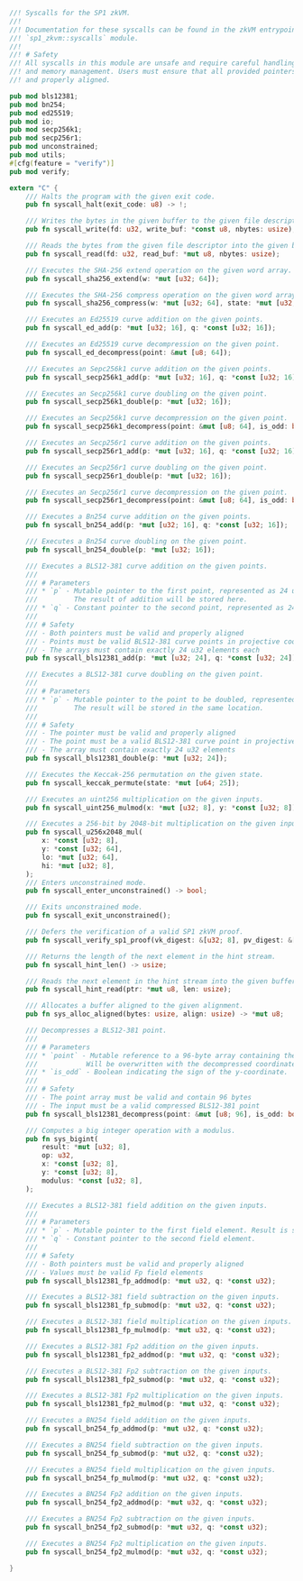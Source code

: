 ```rust
//! Syscalls for the SP1 zkVM.
//!
//! Documentation for these syscalls can be found in the zkVM entrypoint
//! `sp1_zkvm::syscalls` module.
//!
//! # Safety
//! All syscalls in this module are unsafe and require careful handling of pointers
//! and memory management. Users must ensure that all provided pointers are valid
//! and properly aligned.

pub mod bls12381;
pub mod bn254;
pub mod ed25519;
pub mod io;
pub mod secp256k1;
pub mod secp256r1;
pub mod unconstrained;
pub mod utils;
#[cfg(feature = "verify")]
pub mod verify;

extern "C" {
    /// Halts the program with the given exit code.
    pub fn syscall_halt(exit_code: u8) -> !;

    /// Writes the bytes in the given buffer to the given file descriptor.
    pub fn syscall_write(fd: u32, write_buf: *const u8, nbytes: usize);

    /// Reads the bytes from the given file descriptor into the given buffer.
    pub fn syscall_read(fd: u32, read_buf: *mut u8, nbytes: usize);

    /// Executes the SHA-256 extend operation on the given word array.
    pub fn syscall_sha256_extend(w: *mut [u32; 64]);

    /// Executes the SHA-256 compress operation on the given word array and a given state.
    pub fn syscall_sha256_compress(w: *mut [u32; 64], state: *mut [u32; 8]);

    /// Executes an Ed25519 curve addition on the given points.
    pub fn syscall_ed_add(p: *mut [u32; 16], q: *const [u32; 16]);

    /// Executes an Ed25519 curve decompression on the given point.
    pub fn syscall_ed_decompress(point: &mut [u8; 64]);

    /// Executes an Sepc256k1 curve addition on the given points.
    pub fn syscall_secp256k1_add(p: *mut [u32; 16], q: *const [u32; 16]);

    /// Executes an Secp256k1 curve doubling on the given point.
    pub fn syscall_secp256k1_double(p: *mut [u32; 16]);

    /// Executes an Secp256k1 curve decompression on the given point.
    pub fn syscall_secp256k1_decompress(point: &mut [u8; 64], is_odd: bool);

    /// Executes an Secp256r1 curve addition on the given points.
    pub fn syscall_secp256r1_add(p: *mut [u32; 16], q: *const [u32; 16]);

    /// Executes an Secp256r1 curve doubling on the given point.
    pub fn syscall_secp256r1_double(p: *mut [u32; 16]);

    /// Executes an Secp256r1 curve decompression on the given point.
    pub fn syscall_secp256r1_decompress(point: &mut [u8; 64], is_odd: bool);

    /// Executes a Bn254 curve addition on the given points.
    pub fn syscall_bn254_add(p: *mut [u32; 16], q: *const [u32; 16]);

    /// Executes a Bn254 curve doubling on the given point.
    pub fn syscall_bn254_double(p: *mut [u32; 16]);

    /// Executes a BLS12-381 curve addition on the given points.
    ///
    /// # Parameters
    /// * `p` - Mutable pointer to the first point, represented as 24 u32 words.
    ///         The result of addition will be stored here.
    /// * `q` - Constant pointer to the second point, represented as 24 u32 words.
    ///
    /// # Safety
    /// - Both pointers must be valid and properly aligned
    /// - Points must be valid BLS12-381 curve points in projective coordinates
    /// - The arrays must contain exactly 24 u32 elements each
    pub fn syscall_bls12381_add(p: *mut [u32; 24], q: *const [u32; 24]);

    /// Executes a BLS12-381 curve doubling on the given point.
    ///
    /// # Parameters
    /// * `p` - Mutable pointer to the point to be doubled, represented as 24 u32 words.
    ///         The result will be stored in the same location.
    ///
    /// # Safety
    /// - The pointer must be valid and properly aligned
    /// - The point must be a valid BLS12-381 curve point in projective coordinates
    /// - The array must contain exactly 24 u32 elements
    pub fn syscall_bls12381_double(p: *mut [u32; 24]);

    /// Executes the Keccak-256 permutation on the given state.
    pub fn syscall_keccak_permute(state: *mut [u64; 25]);

    /// Executes an uint256 multiplication on the given inputs.
    pub fn syscall_uint256_mulmod(x: *mut [u32; 8], y: *const [u32; 8]);

    /// Executes a 256-bit by 2048-bit multiplication on the given inputs.
    pub fn syscall_u256x2048_mul(
        x: *const [u32; 8],
        y: *const [u32; 64],
        lo: *mut [u32; 64],
        hi: *mut [u32; 8],
    );
    /// Enters unconstrained mode.
    pub fn syscall_enter_unconstrained() -> bool;

    /// Exits unconstrained mode.
    pub fn syscall_exit_unconstrained();

    /// Defers the verification of a valid SP1 zkVM proof.
    pub fn syscall_verify_sp1_proof(vk_digest: &[u32; 8], pv_digest: &[u8; 32]);

    /// Returns the length of the next element in the hint stream.
    pub fn syscall_hint_len() -> usize;

    /// Reads the next element in the hint stream into the given buffer.
    pub fn syscall_hint_read(ptr: *mut u8, len: usize);

    /// Allocates a buffer aligned to the given alignment.
    pub fn sys_alloc_aligned(bytes: usize, align: usize) -> *mut u8;

    /// Decompresses a BLS12-381 point.
    ///
    /// # Parameters
    /// * `point` - Mutable reference to a 96-byte array containing the compressed point.
    ///            Will be overwritten with the decompressed coordinates.
    /// * `is_odd` - Boolean indicating the sign of the y-coordinate.
    ///
    /// # Safety
    /// - The point array must be valid and contain 96 bytes
    /// - The input must be a valid compressed BLS12-381 point
    pub fn syscall_bls12381_decompress(point: &mut [u8; 96], is_odd: bool);

    /// Computes a big integer operation with a modulus.
    pub fn sys_bigint(
        result: *mut [u32; 8],
        op: u32,
        x: *const [u32; 8],
        y: *const [u32; 8],
        modulus: *const [u32; 8],
    );

    /// Executes a BLS12-381 field addition on the given inputs.
    ///
    /// # Parameters
    /// * `p` - Mutable pointer to the first field element. Result is stored here.
    /// * `q` - Constant pointer to the second field element.
    ///
    /// # Safety
    /// - Both pointers must be valid and properly aligned
    /// - Values must be valid Fp field elements
    pub fn syscall_bls12381_fp_addmod(p: *mut u32, q: *const u32);

    /// Executes a BLS12-381 field subtraction on the given inputs.
    pub fn syscall_bls12381_fp_submod(p: *mut u32, q: *const u32);

    /// Executes a BLS12-381 field multiplication on the given inputs.
    pub fn syscall_bls12381_fp_mulmod(p: *mut u32, q: *const u32);

    /// Executes a BLS12-381 Fp2 addition on the given inputs.
    pub fn syscall_bls12381_fp2_addmod(p: *mut u32, q: *const u32);

    /// Executes a BLS12-381 Fp2 subtraction on the given inputs.
    pub fn syscall_bls12381_fp2_submod(p: *mut u32, q: *const u32);

    /// Executes a BLS12-381 Fp2 multiplication on the given inputs.
    pub fn syscall_bls12381_fp2_mulmod(p: *mut u32, q: *const u32);

    /// Executes a BN254 field addition on the given inputs.
    pub fn syscall_bn254_fp_addmod(p: *mut u32, q: *const u32);

    /// Executes a BN254 field subtraction on the given inputs.
    pub fn syscall_bn254_fp_submod(p: *mut u32, q: *const u32);

    /// Executes a BN254 field multiplication on the given inputs.
    pub fn syscall_bn254_fp_mulmod(p: *mut u32, q: *const u32);

    /// Executes a BN254 Fp2 addition on the given inputs.
    pub fn syscall_bn254_fp2_addmod(p: *mut u32, q: *const u32);

    /// Executes a BN254 Fp2 subtraction on the given inputs.
    pub fn syscall_bn254_fp2_submod(p: *mut u32, q: *const u32);

    /// Executes a BN254 Fp2 multiplication on the given inputs.
    pub fn syscall_bn254_fp2_mulmod(p: *mut u32, q: *const u32);

}
```
